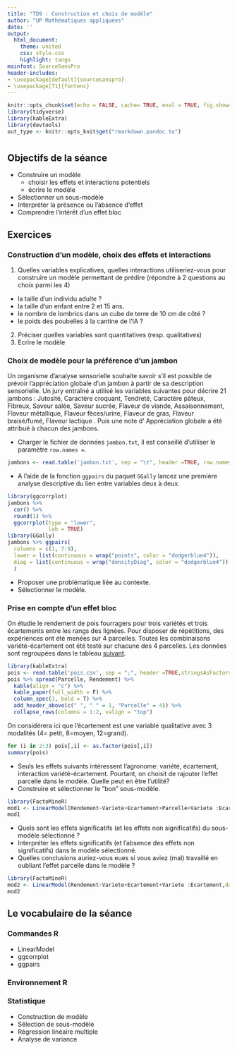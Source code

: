 ```yaml
---
title: "TD9 : Construction et choix de modèle"
author: "UP Mathématiques appliquées"
date: ''
output:
  html_document:
    theme: united
    css: style.css
    highlight: tango
mainfont: SourceSansPro
header-includes:
- \usepackage[default]{sourcesanspro}
- \usepackage[T1]{fontenc}
---
```


```r
knitr::opts_chunk$set(echo = FALSE, cache= TRUE, eval = TRUE, fig.show='hide', message = FALSE, warning = FALSE, results = 'hide' )
library(tidyverse)
library(kableExtra)
library(devtools) 
out_type <- knitr::opts_knit$get("rmarkdown.pandoc.to")
```
# {.tabset .tabset-fade .tabset-pills}

##  Objectifs de la séance  

* Construire un modèle
  + choisir les effets et interactions potentiels 
  + écrire le modèle
* Sélectionner un sous-modèle
* Interpréter la présence ou l'absence d'effet
* Comprendre l'intérêt d'un effet bloc
 
## Exercices 

### Construction d'un modèle, choix des effets et interactions 

1. Quelles variables explicatives, quelles interactions utiliseriez-vous pour construire un modèle permettant de prédire (répondre à 2 questions au choix parmi les 4)
* la taille d'un individu adulte ? <!-- sexe, taille père, taille mère, maladie pendant l'enfance, nutrition équilibrée ou non. Interaction possible : sexe et tailles des parents, nutrition et taille, nutrition et sexe -->
* la taille d'un enfant entre 2 et 15 ans. <!-- même variables mais en plus l'âge. -->
* le nombre de lombrics dans un cube de terre de 10 cm de côté ? <!-- la composition du sol (%argile, % sable, % MO), si le sol est nu ou s'il y a différents types de paillage -->
* le poids des poubelles à la cantine de l'IA ? <!-- si tri des déchets, type de repas, si on peut se servir, etc, si mise en place de préconisations. -->

2. Préciser quelles variables sont quantitatives (resp. qualitatives) 
3. Ecrire le modèle 

### Choix de modèle pour la préférence d'un jambon

Un organisme d'analyse sensorielle souhaite savoir s'il est possible de prévoir l'appréciation globale d'un jambon à partir de sa description sensorielle. Un jury entraîné a utilisé les variables suivantes pour décrire 21
jambons : Jutosité, Caractère croquant, Tendreté, Caractère pâteux, Fibreux, Saveur salée, Saveur sucrée, Flaveur de viande, Assaisonnement, Flaveur métallique, Flaveur fèces/urine, Flaveur de gras, Flaveur braisé/fumé,
Flaveur lactique . Puis une note d' Appréciation globale a été attribué à chacun des jambons. 

* Charger le fichier de données `jambon.txt`, il est conseillé d'utiliser le paramètre `row.names =`.
```r
jambons <- read.table('jambon.txt', sep = "\t", header =TRUE, row.names = 1)
```
* A l'aide de la fonction `ggpairs` du paquet `GGally` lancez une première analyse descriptive du  lien entre variables deux à deux. 
```r
library(ggcorrplot)
jambons %>% 
  cor() %>% 
  round(1) %>% 
  ggcorrplot(type = "lower",
             lab = TRUE)
library(GGally)
jambons %>% ggpairs(
  columns = c(1, 7:9),
  lower = list(continuous = wrap("points", color = "dodgerblue4")),
  diag = list(continuous = wrap("densityDiag", color = "dodgerblue4"))
  )
```

* Proposer une problématique liée au contexte.
* Sélectionner le modèle.

### Prise en compte d'un effet bloc 

On étudie le rendement de pois fourragers pour trois variétés et trois écartements entre les rangs des lignées. Pour disposer de répétitions,
des expériences ont été menées sur 4 parcelles. Toutes les combinaisons variété-écartement ont été testé sur chacune des 4 parcelles.
Les données sont regroupées dans le tableau [suivant](https://agrocampusds.github.io/demarche_statistique/pois.csv).


```r
library(kableExtra)
pois <- read.table('pois.csv', sep = ";", header =TRUE,stringsAsFactors = TRUE)
pois %>% spread(Parcelle, Rendement) %>% 
  kable(align = "c") %>% 
  kable_paper(full_width = F) %>%
  column_spec(1, bold = T) %>%
  add_header_above(c(" ", " " = 1, "Parcelle" = 4)) %>% 
  collapse_rows(columns = 1:2, valign = "top")

```

On considérera ici que l'écartement est une variable qualitative avec 3 modalités (4= petit, 8=moyen, 12=grand).

```r
for (i in 2:3) pois[,i] <- as.factor(pois[,i])
summary(pois)
```
+ Seuls les effets suivants intéressent l'agronome: variété, écartement, interaction variété-écartement. Pourtant, on choisit de rajouter l'effet parcelle dans le modèle. Quelle peut en être l'utilité?
+ Construire et sélectionner le "bon" sous-modèle.
```r
library(FactoMineR)
mod1 <- LinearModel(Rendement~Variete+Ecartement+Parcelle+Variete :Ecartement,data=pois,selection="none")
mod1
```
+ Quels sont les effets significatifs (et les effets non significatifs) du sous-modèle sélectionné ?
+ Interpréter les effets significatifs (et l'absence des effets non significatifs) dans le modèle sélectionné.
+ Quelles conclusions auriez-vous eues si vous aviez (mal) travaillé en oubliant l'effet parcelle dans le modèle ?

```r
library(FactoMineR)
mod2 <- LinearModel(Rendement~Variete+Ecartement+Variete :Ecartement,data=pois,selection="none")
mod2
```

## Le vocabulaire de la séance

### Commandes R
- LinearModel
- ggcorrplot
- ggpairs

### Environnement R


### Statistique 
- Construction de modèle
- Sélection de sous-modèle
- Régression linéaire multiple
- Analyse de variance
